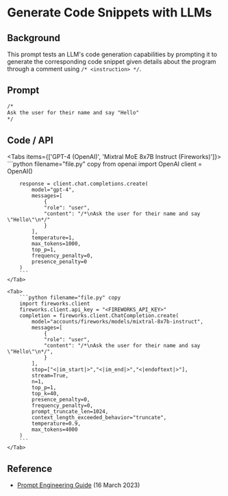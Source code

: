 # Generate Code Snippets with LLMs


## Background
This prompt tests an LLM's code generation capabilities by prompting it to generate the corresponding code snippet given details about the program through a comment using `/* <instruction> */`. 

## Prompt
```txt filename="prompt.txt" copy
/*
Ask the user for their name and say "Hello"
*/
```

## Code / API

<Tabs items={['GPT-4 (OpenAI)', 'Mixtral MoE 8x7B Instruct (Fireworks)']}>
    <Tab>
        ```python filename="file.py" copy
        from openai import OpenAI
        client = OpenAI()

        response = client.chat.completions.create(
            model="gpt-4",
            messages=[
                {
                "role": "user",
                "content": "/*\nAsk the user for their name and say \"Hello\"\n*/"
                }
            ],
            temperature=1,
            max_tokens=1000,
            top_p=1,
            frequency_penalty=0,
            presence_penalty=0
        )
        ```
    </Tab>

    <Tab>
        ```python filename="file.py" copy
        import fireworks.client
        fireworks.client.api_key = "<FIREWORKS_API_KEY>"
        completion = fireworks.client.ChatCompletion.create(
            model="accounts/fireworks/models/mixtral-8x7b-instruct",
            messages=[
                {
                "role": "user",
                "content": "/*\nAsk the user for their name and say \"Hello\"\n*/",
                }
            ],
            stop=["<|im_start|>","<|im_end|>","<|endoftext|>"],
            stream=True,
            n=1,
            top_p=1,
            top_k=40,
            presence_penalty=0,
            frequency_penalty=0,
            prompt_truncate_len=1024,
            context_length_exceeded_behavior="truncate",
            temperature=0.9,
            max_tokens=4000
        )
        ```
    </Tab>
</Tabs>


## Reference
- [Prompt Engineering Guide](https://www.promptingguide.ai/introduction/examples#code-generation) (16 March 2023)